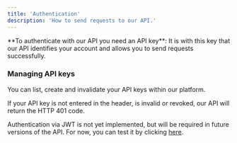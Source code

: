 ```yaml
---
title: 'Authentication'
description: 'How to send requests to our API.'
---
```


<Tip>
  **To authenticate with our API you need an API key**: It is with this key that our API identifies your account and allows you to send requests successfully.
</Tip>

### Managing API keys

You can list, create and invalidate your API keys within our platform.

If your API key is not entered in the header, is invalid or revoked, our API will return the HTTP 401 code.

<Card title="" icon="book" horizontal>
  Authentication via JWT is not yet implemented, but will be required in future versions of the API.
  For now, you can test it by clicking <a href="https://viewto.me/demo">here</a>.
</Card>






